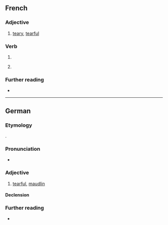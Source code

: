 ==French==

===Adjective===
{{fr-adj}}

# [[teary]], [[tearful]]

===Verb===
{{head|fr|present participle}}

# {{present participle of|fr|larmoyer|nocat=1}}
# {{lb|fr|preceded by {{m|fr|en}}}} {{gerund of|fr|larmoyer}}

===Further reading===
* {{R:TLFi}}

----

==German==

===Etymology===
{{bor+|de|fr|larmoyant}}.

===Pronunciation===
* {{audio|de|De-larmoyant.ogg|Audio}}

===Adjective===
{{de-adj|comp}}

# [[tearful]], [[maudlin]]

====Declension====
{{de-adecl|comp}}

===Further reading===
* {{R:Duden}}